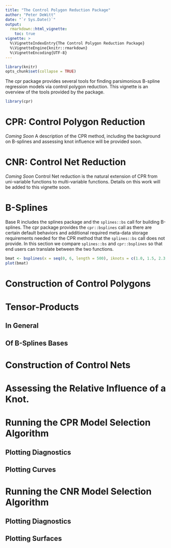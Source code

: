 ```yaml
---
title: "The Control Polygon Reduction Package"
author: "Peter DeWitt"
date: "`r Sys.Date()`"
output: 
  rmarkdown::html_vignette:
    toc: true
vignette: >
  %\VignetteIndexEntry{The Control Polygon Reduction Package}
  %\VignetteEngine{knitr::rmarkdown}
  %\VignetteEncoding{UTF-8}
---
```


```r
library(knitr)
opts_chunk$set(collapse = TRUE)
```

The cpr package provides several tools for finding parsimonious B-spline
regression models via control polygon reduction.  This vignette is an overview
of the tools provided by the package.

```r
library(cpr)
```

# CPR: Control Polygon Reduction
*Coming Soon*  A description of the CPR method, including the background on
B-splines and assessing knot influence will be provided soon.


# CNR: Control Net Reduction
*Coming Soon*  Control Net reduction is the natural extension of CPR from
uni-variable functions to multi-variable functions.  Details on this work will
be added to this vignette soon.

# B-Splines
Base R includes the splines package and the `splines::bs` call for building
B-splines.  The cpr package provides the `cpr::bsplines` call as there are
certain default behaviors and additional required meta-data storage requirements
needed for the CPR method that the `splines::bs` call does not provide.  In this
section we compare `splines::bs` and `cpr::bsplines` so that end users can
translate between the two functions.

```r
bmat <- bsplines(x = seq(0, 6, length = 500), iknots = c(1.0, 1.5, 2.3, 4.0, 4.5))
plot(bmat)
```

# Construction of Control Polygons

# Tensor-Products

## In General

## Of B-Splines Bases

# Construction of Control Nets


# Assessing the Relative Influence of a Knot.

# Running the CPR Model Selection Algorithm

## Plotting Diagnostics

## Plotting Curves

# Running the CNR Model Selection Algorithm

## Plotting Diagnostics

## Plotting Surfaces
